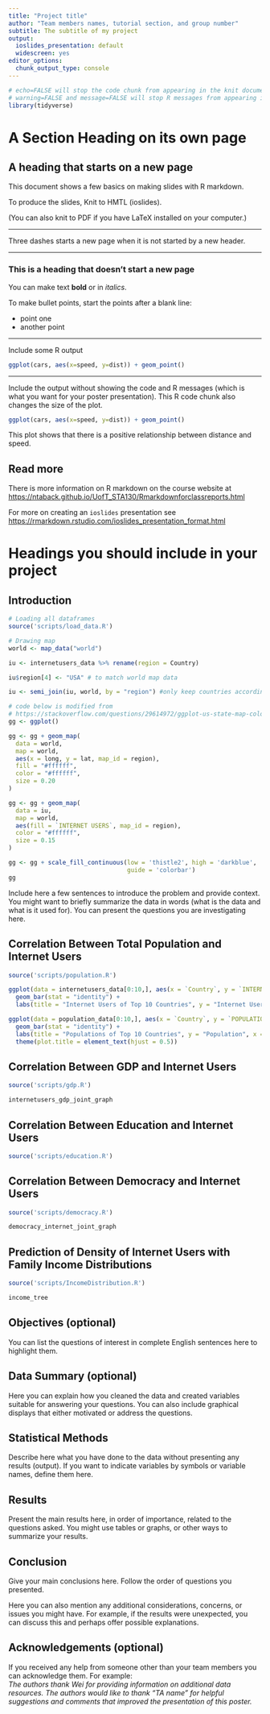 ```yaml
---
title: "Project title"
author: "Team members names, tutorial section, and group number"
subtitle: The subtitle of my project
output:
  ioslides_presentation: default
  widescreen: yes
editor_options: 
  chunk_output_type: console
---
```



```r
# echo=FALSE will stop the code chunk from appearing in the knit document
# warning=FALSE and message=FALSE will stop R messages from appearing in the knit document
library(tidyverse)
```

# A Section Heading on its own page

## A heading that starts on a new page

This document shows a few basics on making slides with R markdown.

To produce the slides, Knit to HMTL (ioslides).

(You can also knit to PDF if you have LaTeX installed on your computer.)


---

Three dashes starts a new page when it is not started by a new header.

---

### This is a heading that doesn't start a new page

You can make text **bold** or in *italics*.

To make bullet points, start the points after a blank line:
 
- point one
- another point


---

Include some R output

```r
ggplot(cars, aes(x=speed, y=dist)) + geom_point()
```

---

Include the output without showing the code and R messages (which is what you want for your poster presentation).  This R code chunk also changes the size of the plot.

```r
ggplot(cars, aes(x=speed, y=dist)) + geom_point()
```

This plot shows that there is a positive relationship between distance and speed.

## Read more

There is more information on R markdown on the course website at [https://ntaback.github.io/UofT_STA130/Rmarkdownforclassreports.html](https://ntaback.github.io/UofT_STA130/Rmarkdownforclassreports.html)

For more on creating an `ioslides` presentation see [https://rmarkdown.rstudio.com/ioslides_presentation_format.html](https://rmarkdown.rstudio.com/ioslides_presentation_format.html)

# Headings you should include in your project

## Introduction

```r
# Loading all dataframes
source('scripts/load_data.R')
```

```r
# Drawing map
world <- map_data("world") 

iu <- internetusers_data %>% rename(region = Country) 

iu$region[4] <- "USA" # to match world map data

iu <- semi_join(iu, world, by = "region") #only keep countries according to world map data

# code below is modified from 
# https://stackoverflow.com/questions/29614972/ggplot-us-state-map-colors-are-fine-polygons-jagged-r
gg <- ggplot()

gg <- gg + geom_map(
  data = world,
  map = world,
  aes(x = long, y = lat, map_id = region),
  fill = "#ffffff",
  color = "#ffffff",
  size = 0.20
)

gg <- gg + geom_map(
  data = iu,
  map = world,
  aes(fill = `INTERNET USERS`, map_id = region),
  color = "#ffffff",
  size = 0.15
)

gg <- gg + scale_fill_continuous(low = 'thistle2', high = 'darkblue',
                                 guide = 'colorbar')
gg
```

Include here a few sentences to introduce the problem and provide context. You might want to briefly summarize the data in words (what is the data and what is it used for). You can present the questions you are investigating here. 


## Correlation Between Total Population and Internet Users
```r
source('scripts/population.R')

ggplot(data = internetusers_data[0:10,], aes(x = `Country`, y = `INTERNET USERS`)) +
  geom_bar(stat = "identity") +
  labs(title = "Internet Users of Top 10 Countries", y = "Internet Users", x = "Country")

ggplot(data = population_data[0:10,], aes(x = `Country`, y = `POPULATION`)) +
  geom_bar(stat = "identity") + 
  labs(title = "Populations of Top 10 Countries", y = "Population", x = "Country") +
  theme(plot.title = element_text(hjust = 0.5))
```

## Correlation Between GDP and Internet Users
```r
source('scripts/gdp.R')

internetusers_gdp_joint_graph
```

## Correlation Between Education and Internet Users
```r
source('scripts/education.R')
```

## Correlation Between Democracy and Internet Users
```r
source('scripts/democracy.R')

democracy_internet_joint_graph

```

## Prediction of Density of Internet Users with Family Income Distributions
```r
source('scripts/IncomeDistribution.R')

income_tree
```

## Objectives (optional)

You can list the questions of interest in complete English sentences here to highlight them. 

## Data Summary (optional)

Here you can explain how you cleaned the data and created variables suitable for answering your questions. 
You can also include graphical displays that either motivated or address the questions.

## Statistical Methods

Describe here what you have done to the data without presenting any results (output). If you want to indicate variables by symbols or variable names, define them here. 

## Results

Present the main results here, in order of importance, related to the questions asked. You might use tables or graphs, or other ways to summarize your results.

## Conclusion

Give your main conclusions here. Follow the order of questions you presented. 

Here you can also mention any additional considerations, concerns, or issues you might have. For example, if the results were unexpected, you can discuss this and perhaps offer possible explanations.

## Acknowledgements (optional)

If you received any help from someone other than your team members you can acknowledge them. For example:   
*The authors thank Wei for providing information on additional data resources. The authors would like to thank "TA name" for helpful suggestions and comments that improved the presentation of this poster.*



